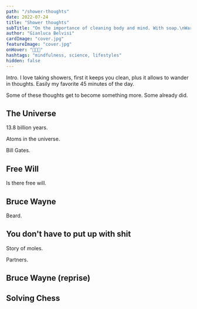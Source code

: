 ```yaml
---
path: "/shower-thoughts"
date: 2022-07-24
title: "Shower thoughts"
subTitle: "On the importance of cleaning body and mind. With soap.\nWarning: NSFW image."
author: "Gianluca Belvisi"
cardImage: "cover.jpg"
featureImage: "cover.jpg"
onHover: "🤔💭🚿"
hashtags: "mindfulness, science, lifestyles"
hidden: false
---
```


Intro. I love taking showers, first it keeps you clean, plus it allows to wander in thoughts. Easily my favorite 45 minutes of the day.

Some of these thoughts get to become something more. Some already did.

## The Universe

13.8 billion years.

Atoms in the universe.

Bill Gates.

## Free Will

Is there free will.

## Bruce Wayne

Beard.

## You don't have to put up with shit

Story of moles.

Partners.


## Bruce Wayne (reprise)

## Solving Chess